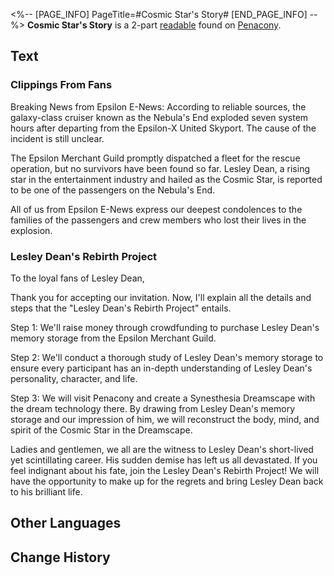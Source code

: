 <%-- [PAGE_INFO]
PageTitle=#Cosmic Star's Story#
[END_PAGE_INFO] --%>
{{Readable Infobox
|id           = 307
|partIds      = 190566;190567
|title        = 
|image        = Item Penacony Readable 4.png
|world        = Penacony
|parts        = 2
|author       = <!--to be added-->
|description  = Clues collected from experiencing Cosmic Star Lesley Dean's story.
|part1        = Clippings From Fans
|source1      = {{cx|Source missing}}
|part2        = Lesley Dean's Rebirth Project
|source2      = {{cx|Source missing}}
|characters   = 
|factions     = Penacony
}}
'''Cosmic Star's Story''' is a 2-part [[readable]] found on [[Penacony]].
<!--
==Location==
{{Map Embed|<map name>|<marker id>}}
-->
==Text==
===Clippings From Fans===
<div align="center">{{Size|+2|Devastating News: Cosmic Superstar Lesley Dean Passes Away}}</div>

Breaking News from Epsilon E-News: According to reliable sources, the galaxy-class cruiser known as the Nebula's End exploded seven system hours after departing from the Epsilon-X United Skyport. The cause of the incident is still unclear.

The Epsilon Merchant Guild promptly dispatched a fleet for the rescue operation, but no survivors have been found so far. Lesley Dean, a rising star in the entertainment industry and hailed as the Cosmic Star, is reported to be one of the passengers on the Nebula's End.

All of us from Epsilon E-News express our deepest condolences to the families of the passengers and crew members who lost their lives in the explosion.

===Lesley Dean's Rebirth Project===
To the loyal fans of Lesley Dean,

Thank you for accepting our invitation. Now, I'll explain all the details and steps that the "Lesley Dean's Rebirth Project" entails.

Step 1: We'll raise money through crowdfunding to purchase Lesley Dean's memory storage from the Epsilon Merchant Guild.

Step 2: We'll conduct a thorough study of Lesley Dean's memory storage to ensure every participant has an in-depth understanding of Lesley Dean's personality, character, and life.

Step 3: We will visit Penacony and create a Synesthesia Dreamscape with the dream technology there. By drawing from Lesley Dean's memory storage and our impression of him, we will reconstruct the body, mind, and spirit of the Cosmic Star in the Dreamscape.

Ladies and gentlemen, we all are the witness to Lesley Dean's short-lived yet scintillating career. His sudden demise has left us all devastated. If you feel indignant about his fate, join the Lesley Dean's Rebirth Project! We will have the opportunity to make up for the regrets and bring Lesley Dean back to his brilliant life.

<!--
==Trivia==
* 
-->
==Other Languages==
{{Other Languages
|en   = Cosmic Star's Story
|zhs  = 银河之星的故事
|zht  = 銀河之星的故事
|ja   = 銀河のスターの物語
|ko   = 은하 스타의 이야기
|es   = Historia de la superestrella galáctica
|fr   = Histoire de l'Étoile cosmique
|ru   = История Космической суперзвезды
|th   = เรื่องราวของซูเปอร์สตาร์แห่งกาแล็กซี
|vi   = Câu Chuyện Của Ngôi Sao Ngân Hà
|de   = Die Geschichte vom galaktischen Superstar
|id   = Kisah Bintang Galaksi
|pt   = História da Estrela Cósmica
}}

==Change History==
{{Change History|2.0}}